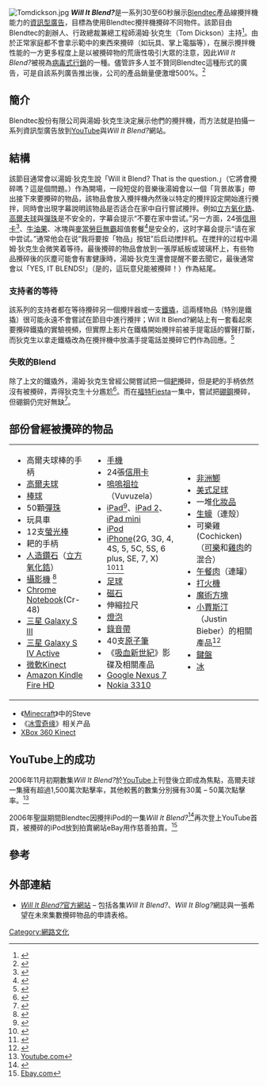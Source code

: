{{Infobox Television
|show_name = Will It Blend?
|image = 
|caption = 
|genre = [[病毒營銷|病毒營銷]], [[資訊型廣告|資訊型廣告]]
|creator = George Wright<br />Tom Dickson
|starring = Tom Dickson
|country = [[美國|美國]]
|language = [[英語|英語]]
|producer = Kels Goodman
|location = [[猶他州|猶他州]]
|camera = Kels Goodman
|network = [[YouTube|YouTube]]
|picture format = 360p (2006-2009)
720p HD (March 2010 - June 2010)
1080p HD (June 2010 - 現在)
|first_aired = {{Start date|2006|10|30}}
|last_aired = present
|website = http://www.willitblend.com/
}}
[[File:Tomdickson.jpg|thumb]]
'''''Will It Blend?'''''是一系列30至60秒展示[[Blendtec|Blendtec]]產品線攪拌機能力的[[資訊型廣告|資訊型廣告]]，目標為使用Blendtec攪拌機攪碎不同物件。該節目由Blendtec的創辦人、行政總裁兼總工程師湯姆·狄克生（Tom Dickson）主持<ref>{{Cite web |url=http://www.blendtec.com/aboutus.aspx |title=Blendtec.com |accessdate=2006-12-24 |archive-date=2006-03-13 |archive-url=https://web.archive.org/web/20060313010715/http://www.blendtec.com/aboutus.aspx |dead-url=no }}</ref>。由於正常家庭都不會拿示範中的東西來攪碎（如玩具、掌上電腦等），在展示攪拌機性能的一方更多程度上是以被攪碎物的荒唐性吸引大眾的注意，因此''Will It Blend?''被視為[[病毒营销|病毒式行銷]]的一種。儘管許多人並不贊同Blendtec這種形式的廣告，可是自該系列廣告推出後，公司的產品銷量便激增500%。<ref>{{Cite web |url=http://www.onirik.net/spip.php?article3859 |title=Will it blend ? - Interview VO |access-date=2008-09-04 |archive-date=2012-01-17 |archive-url=https://web.archive.org/web/20120117185427/http://www.onirik.net/spip.php?article3859 }}</ref>

== 簡介 ==
Blendtec股份有限公司與湯姆·狄克生決定展示他們的攪拌機，而方法就是拍攝一系列資訊型廣告放到[[YouTube|YouTube]]與''Will It Blend?''網站。

== 結構 ==


該節目通常會以湯姆·狄克生說「Will it Blend? That is the question.」（它將會攪碎嗎？這是個問題。）作為開場，一段短促的音樂後湯姆會以一個「背景故事」帶出接下來要攪碎的物品，該物品會放入攪拌機內然後以特定的攪拌設定開始進行攪拌，同時會出現字幕說明該物品是否适合在家中自行嘗試攪拌。例如[[立方氧化鋯|立方氧化鋯]]、[[高爾夫球|高爾夫球]]與[[彈珠|彈珠]]是不安全的，字幕会提示“不要在家中尝试。”另一方面，24張[[信用卡|信用卡]]<ref>{{youtube|9Z1qix6W8Gs|Will It Blend? - Credit Cards}}</ref>、[[鱷梨|牛油果]]、冰塊與[[麥當勞|麥當勞]][[巨無霸|巨無霸]]超值套餐<ref>{{youtube|TSTWqRkBN74|Will It Blend? - Extra Value Meal}}</ref>是安全的，这时字幕会提示“请在家中尝试。”通常他会在说“我将要按「物品」按钮”后启动搅拌机。在搅拌的过程中湯姆·狄克生会微笑着等待。最後攪碎的物品會放到一張厚紙板或玻璃杯上，有些物品攪碎後的灰塵可能會有害健康時，湯姆·狄克生還會提醒不要去聞它，最後通常會以「YES, IT BLENDS!」（是的，這玩意兒能被攪碎！）作為結尾。

=== 支持者的等待 ===
該系列的支持者都在等待攪碎另一個攪拌器或一支[[鐵撬|鐵撬]]，這兩樣物品（特別是鐵撬）很可能永遠不會嘗試在節目中進行攪拌；Will It Blend?網站上有一套看起來要攪碎鐵撬的實驗視頻，但實際上影片在鐵橇開始攪拌前被手提電話的響聲打斷，而狄克生以拿走鐵橇改為在攪拌機中放滿手提電話並攪碎它們作為回應。<ref>{{Cite web |url=http://www.willitblend.com/videos/crowbar |title=Will It Blend?網站上的攪拌鐵撬視頻 |access-date=2015-12-07 |archive-date=2021-03-06 |archive-url=https://web.archive.org/web/20210306020759/http://www.willitblend.com/videos/crowbar }}</ref>

=== 失敗的Blend ===
除了上文的鐵撬外，湯姆·狄克生曾經公開嘗試把一個[[耙|耙]]攪碎，但是耙的手柄依然沒有被攪碎，弄得狄克生十分尷尬<ref>{{Cite web |url=https://www.youtube.com/watch?v=6a78-aqY_FU |title=Blendtec Blendtec Will It Blend? - Sometimes It Won't |access-date=2013-09-24 |archive-date=2021-01-01 |archive-url=https://web.archive.org/web/20210101101744/https://www.youtube.com/watch?v=6a78-aqY_FU }}</ref>。而在[[福特Fiesta|福特Fiesta]]一集中，嘗試把[[硼|硼]][[鋼|鋼]]攪碎，但硼鋼仍完好無缺<ref>{{Cite web |url=https://www.youtube.com/watch?v=ulFAT66wtXU |title=存档副本 |access-date=2014-09-26 |archive-date=2019-02-18 |archive-url=https://web.archive.org/web/20190218095227/https://www.youtube.com/watch?v=ulFAT66wtXU&app=desktop }}</ref>。

== 部份曾經被攪碎的物品 ==
{|width=100%
|-valign="top"
|
*高爾夫球棒的手柄
*[[高爾夫球|高爾夫球]]
*[[棒球|棒球]]
*50顆[[彈珠|彈珠]]
*玩具車
*12支[[螢光棒|螢光棒]]
*耙的手柄
*[[人造鑽石|人造鑽石]]（[[立方氧化鋯|立方氧化鋯]]）
*[[攝影機|攝影機]] <ref>{{Cite web |url=http://www.youtube.com/watch?v=fY8MqWBIHvo |title=存档副本 |access-date=2007-07-13 |archive-date=2021-02-12 |archive-url=https://web.archive.org/web/20210212125541/https://www.youtube.com/watch?v=fY8MqWBIHvo }}</ref>
*[[Chrome_Notebook|Chrome Notebook]](Cr-48)
*[[三星_Galaxy_S_III|三星 Galaxy S III]]
*[[三星_Galaxy_S_IV_Active|三星 Galaxy S IV Active]]
*[[微軟|微軟]][[Kinect|Kinect]]
*[[Amazon_Kindle_Fire|Amazon Kindle Fire HD]]

|
*[[手機|手機]]
*24張[[信用卡|信用卡]]
*[[嗚嗚祖拉|嗚嗚祖拉]]（Vuvuzela）
*[[iPad|iPad]]<ref>{{Cite web |url=http://www.youtube.com/watch?v=lAl28d6tbko |title=存档副本 |access-date=2010-04-06 |archive-date=2022-04-28 |archive-url=https://web.archive.org/web/20220428232855/https://www.youtube.com/watch?v=lAl28d6tbko }}</ref>、[[iPad_2|iPad 2]]、[[iPad_mini|iPad mini]]
*[[iPod|iPod]]
*[[iPhone|iPhone]](2G, 3G, 4, 4S, 5, 5C, 5S, 6 plus, SE, 7, X) <ref>{{cite web |url=http://www.willitblend.com/videos.aspx?type=unsafe&video=iphone |title=存档副本 |accessdate=2007-07-13 |deadurl=yes |archiveurl=https://web.archive.org/web/20070712170058/http://www.willitblend.com/videos.aspx?type=unsafe&video=iphone |archivedate=2007-07-12 }}</ref><ref>{{Cite web |url=http://hk.apple.nextmedia.com/news/art/20131004/18449786 |title=存档副本 |access-date=2013-10-04 |archive-date=2016-08-21 |archive-url=https://web.archive.org/web/20160821182109/http://hk.apple.nextmedia.com/news/art/20131004/18449786 }}</ref>
*[[足球|足球]]
*[[磁石|磁石]]
*伸縮拉尺
*[[燈泡|燈泡]]
*[[錄音帶|錄音帶]]
*40支[[原子筆|原子筆]]
*《[[吸血新世紀|吸血新世紀]]》影碟及相關產品
*[[Google_Nexus_7|Google Nexus 7]]
*[[Nokia_3310|Nokia 3310]]
|
*[[非洲鯽|非洲鯽]]
*[[美式足球|美式足球]]
*一堆[[化妝品|化妝品]]
*[[生蠔|生蠔]]（連殼）
*可樂雞(Cochicken) （[[可樂|可樂]]和[[雞肉|雞肉]]的混合）
*[[午餐肉|午餐肉]]（連罐）
*[[打火機|打火機]]
*[[魔方|魔術方塊]]
*[[小賈斯汀|小賈斯汀]]（Justin Bieber）的相關產品<ref>{{youtube|I7TK_8RiVj8|Will It Blend - Justin Bieber}}</ref>
*[[鍵盤|鍵盤]]
*[[冰|冰]]
|}

*《[[Minecraft|Minecraft]]》中的Steve
*《[[冰雪奇缘|冰雪奇缘]]》相关产品
*[[XBox_360_Kinect|XBox 360 Kinect]]

== YouTube上的成功 ==
2006年11月初期數集''Will It Blend?''於[[YouTube|YouTube]]上刊登後立即成為焦點，高爾夫球一集擁有超過1,500萬次點擊率，其他較舊的數集分別擁有30萬 – 50萬次點擊率。<ref>[http://www.youtube.com/profile_videos?user=Blendtec Youtube.com]</ref>

2006年聖誕期間Blendtec因攪拌iPod的一集''Will It Blend?''<ref>{{Cite web |url=http://www.willitblend.com/videos/ipod |title=Will It Blend?網站上的攪拌ipod視頻 |access-date=2016-08-02 |archive-date=2021-04-13 |archive-url=https://web.archive.org/web/20210413184214/http://www.willitblend.com/videos/ipod }}</ref>再次登上YouTube首頁，被攪碎的iPod放到拍賣網站eBay用作慈善拍賣。<ref>[http://cgi.ebay.com/ws/eBayISAPI.dll?ViewItem&item=300061186098 Ebay.com]</ref>

== 參考 ==
{{reflist}}

== 外部連結 ==
*[http://www.willitblend.com ''Will It Blend?''官方網站] {{Wayback|url=http://www.willitblend.com/ |date=20131103203513 }} – 包括各集''Will It Blend?''、''Will It Blog?''網誌與一張希望在未來集數攪碎物品的申請表格。

[[Category:網路文化|Category:網路文化]]